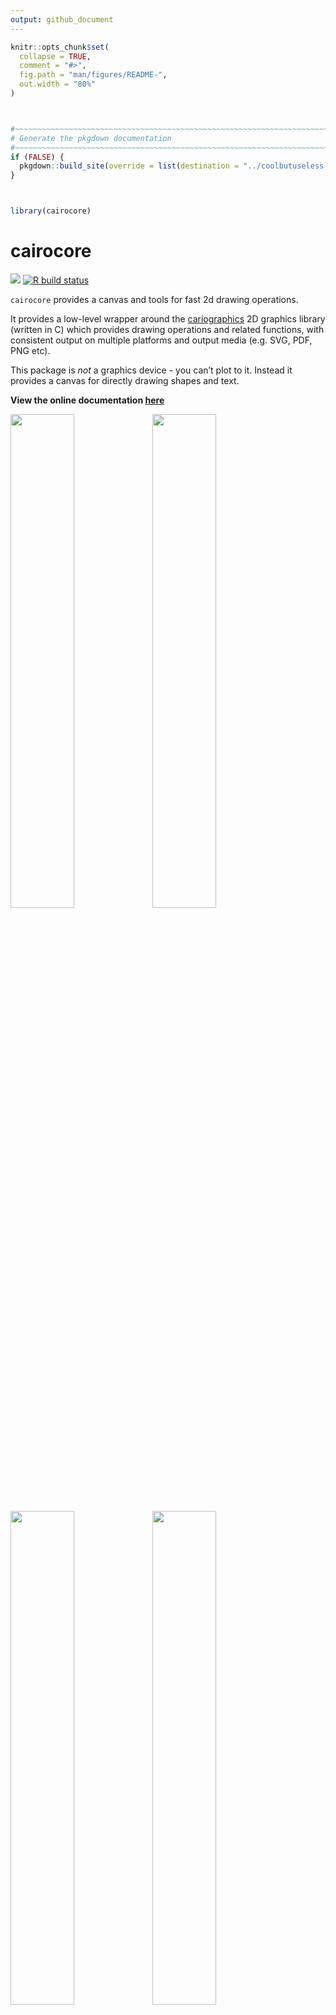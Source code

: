 ```yaml
---
output: github_document
---
```


<!-- README.md is generated from README.Rmd. Please edit that file -->

```r
knitr::opts_chunk$set(
  collapse = TRUE,
  comment = "#>",
  fig.path = "man/figures/README-",
  out.width = "80%"
)



#~~~~~~~~~~~~~~~~~~~~~~~~~~~~~~~~~~~~~~~~~~~~~~~~~~~~~~~~~~~~~~~~~~~~~~~~~~~~~
# Generate the pkgdown documentation
#~~~~~~~~~~~~~~~~~~~~~~~~~~~~~~~~~~~~~~~~~~~~~~~~~~~~~~~~~~~~~~~~~~~~~~~~~~~~~
if (FALSE) {
  pkgdown::build_site(override = list(destination = "../coolbutuseless.github.io/package/cairocore"))
}



library(cairocore)
```

# cairocore

<!-- badges: start -->
![](https://img.shields.io/badge/cool-useless-green.svg)
[![R build status](https://github.com/coolbutuseless/cairocore/workflows/R-CMD-check/badge.svg)](https://github.com/coolbutuseless/cairocore/actions)
<!-- badges: end -->

`cairocore` provides a canvas and tools for fast 2d drawing operations.

It provides a low-level wrapper around the [cariographics](https://www.cairographics.org/) 
2D graphics library (written in C) which provides drawing operations
and related functions, with consistent output on multiple platforms and output 
media (e.g. SVG, PDF, PNG etc).

This package is *not* a graphics device - you can't plot to it.  Instead it 
provides a canvas for directly drawing shapes and text.

**View the online documentation [here](https://coolbutuseless.github.io/package/cairocore/index.html)**

<div>
<img src="man/figures/demo-shapes.png"     width="45%" style="float: left;" />
<img src="man/figures/demo-swirl.png"      width="45%" style="float: left;" />
<img src="man/figures/demo-volcano.png"    width="45%" style="float: left;" />
<img src="man/figures/demo-cairobasic.png" width="45%" style="float: left;" />
  
</div>

<div style="clear: both;" />


#### Key Features

* Very fast line and shape drawing
* Convert canvas surface to/from R arrays - this means you can draw on an array 
  from within R
* Alpha-blending and anti-aliasing
* Direct control of what pixels get put on a canvas i.e. not having to pass through 
  an intermediate plotting step (e.g. ggplot) or graphics device (e.g. png())



## Package Philosophy

`cairocore` is a one-to-one mapping from R functions to C functions in the  [cariographics](https://www.cairographics.org/)
C library.

This package will remain very "C-like", but other packages are
welcome to wrap this `cairocore` to enable more idiomatic R programming styles.

One such wrapper is [cairobasic](https://github.com/coolbutuseless/cairobasic) which offers a
subset of the possible drawing operations with a friendlier interface.



## Installation Pre-requisite: Cairographics C library + headers

* `CairoGraphics` library installed
* See [CairoGraphics downloads page](https://www.cairographics.org/download/) 
for more information on how this might work on your platform.

<details>
<summary> Install CairoGraphics on Mac OSX </summary>

* Using [homebrew](https://brew.sh/) - `brew install cairo` (this works on my Mac)
* Using [MacPorts]() - `sudo port install cairo`
* Using [fink](sudo apt-get install cairo)

</details>

<details>
<summary> Install CairoGraphics on Linux </summary>

* Debian/Ubuntu - `sudo apt-get install libcairo2-dev`
* Fedora - `sudo yum install cairo-devel`
* openSUSE - `zypper install cairo-devel`

</details>

<details>
<summary> Install CairoGraphics on Windows </summary>

I haven't been able to test any of the windows techniques - if you are a windows user,
please let me know what worked for you!

* [CairoGraphics downloads page](https://www.cairographics.org/download/) 
for more information
* Try the following:
    * [Rtools/pacman](https://github.com/r-windows/docs/blob/master/rtools40.md#system-libraries-and-pacman)
    * [rwinlib](https://github.com/rwinlib/cairo)
    * [winget](https://github.com/microsoft/winget-cli)

</details>


## Installation

You can install from [GitHub](https://github.com/coolbutuseless/cairocore) with:

``` r
# install.package('remotes')
remotes::install_github('coolbutuseless/cairocore')
```


## Documentation + Tutorials

`cairocore` behaves almost identically to the `CairoGraphics` C library and in 
many cases examples from the internet (which are all in C code) may be lightly modified and used as R code.

The documentation for `cairocore` is mostly a direct translation of the 
[`CairoGraphics` documentation](https://www.cairographics.org/manual/) and 
has been extracted from the C source files.

**View the online documentation [here](https://coolbutuseless.github.io/package/cairocore/index.html)**

A great tutorial on using CairoGraphics in C is from [zetcode](http://zetcode.com/gfx/cairo/).


## Vignettes

I've tried to highlight a few interesting features of CairoGrapihcs in the vignettes, 
but the library is huge and I can't cover all of it here.

Hopefully there are enough code examples to get you started!

* [Creating patterns](https://coolbutuseless.github.io/package/cairocore/articles/demo-creating-and-using-patterns.html)
* [Drawing on R arrays](https://coolbutuseless.github.io/package/cairocore/articles/demo-drawing-on-arrays.html) create a drawing canvas from an R array and draw on it
* [Drawing simple shapes](https://coolbutuseless.github.io/package/cairocore/articles/demo-drawing-simple-shapes.html) 
* [Image output formats](https://coolbutuseless.github.io/package/cairocore/articles/demo-image-output-formats.html)
* [Using Transforms](https://coolbutuseless.github.io/package/cairocore/articles/demo-transforms.html) by default CairoGraphics considers the origin to be the top left of the page.  This vignette sets the transformation matrix on a surface such that the bottom left corner is considered the origin.
* [Vectorised functions](https://coolbutuseless.github.io/package/cairocore/articles/demo-vectorised-functions.html) there are some custom functions for drawing multitudes of the same type of element. There is a speed advantage in looping over data within C rather than within R.
* [Technical - enums in C](https://coolbutuseless.github.io/package/cairocore/articles/technical-C-enums-in-R.html)
* [Technical - pointers in C](https://coolbutuseless.github.io/package/cairocore/articles/technical-C-pointers-in-R.html)
* [Technical - structs in C](https://coolbutuseless.github.io/package/cairocore/articles/technical-C-structs-in-R.html)





## Example - Using `cairocore` as a drawing canvas


<img src="man/figures/demo-shapes.png"     width="45%" />

<details>
<summary> Click to show/hide code </summary>

```r
library(cairocore)

#~~~~~~~~~~~~~~~~~~~~~~~~~~~~~~~~~~~~~~~~~~~~~~~~~~~~~~~~~~~~~~~~~~~~~~~~~~~~~
# Create a surface to draw on.
#~~~~~~~~~~~~~~~~~~~~~~~~~~~~~~~~~~~~~~~~~~~~~~~~~~~~~~~~~~~~~~~~~~~~~~~~~~~~~
width  <- 800
height <- 400

surface <- cairo_image_surface_create(
  format = cairo_format_t$CAIRO_FORMAT_ARGB32, 
  width  = width,
  height = height
)

#~~~~~~~~~~~~~~~~~~~~~~~~~~~~~~~~~~~~~~~~~~~~~~~~~~~~~~~~~~~~~~~~~~~~~~~~~~~~~
# Every surface must have a context in order to operate on it.
# For faster operation, antialiasing can be switched off
#~~~~~~~~~~~~~~~~~~~~~~~~~~~~~~~~~~~~~~~~~~~~~~~~~~~~~~~~~~~~~~~~~~~~~~~~~~~~~
cr <- cairo_create(surface)

#~~~~~~~~~~~~~~~~~~~~~~~~~~~~~~~~~~~~~~~~~~~~~~~~~~~~~~~~~~~~~~~~~~~~~~~~~~~~~
# Clear the surface to a light grey
#~~~~~~~~~~~~~~~~~~~~~~~~~~~~~~~~~~~~~~~~~~~~~~~~~~~~~~~~~~~~~~~~~~~~~~~~~~~~~
cairo_set_source_rgb(cr, 0.98, 0.98, 0.98)
cairo_paint(cr)

#~~~~~~~~~~~~~~~~~~~~~~~~~~~~~~~~~~~~~~~~~~~~~~~~~~~~~~~~~~~~~~~~~~~~~~~~~~~~~
# Draw some red lines
#~~~~~~~~~~~~~~~~~~~~~~~~~~~~~~~~~~~~~~~~~~~~~~~~~~~~~~~~~~~~~~~~~~~~~~~~~~~~~
cairo_set_source_rgba(cr, 1, 0, 0, 0.02)
for (i in seq(width)) {
  cairo_move_to(cr, 0, 0)
  cairo_line_to(cr, i, height)
  cairo_stroke(cr)
}

#~~~~~~~~~~~~~~~~~~~~~~~~~~~~~~~~~~~~~~~~~~~~~~~~~~~~~~~~~~~~~~~~~~~~~~~~~~~~~
# Draw some rectangles
#~~~~~~~~~~~~~~~~~~~~~~~~~~~~~~~~~~~~~~~~~~~~~~~~~~~~~~~~~~~~~~~~~~~~~~~~~~~~~
cairo_set_line_width(cr, 0.5)
cairo_set_source_rgba(cr, 0, 0, 1, 0.2)

for (j in seq(1, height, 22)) {
  for (i in seq(width/2, width, 22)) {
    cairo_rectangle(cr, i, j, 20, 20)
    cairo_fill(cr)
  }
}


#~~~~~~~~~~~~~~~~~~~~~~~~~~~~~~~~~~~~~~~~~~~~~~~~~~~~~~~~~~~~~~~~~~~~~~~~~~~~~
# Draw green circles
#~~~~~~~~~~~~~~~~~~~~~~~~~~~~~~~~~~~~~~~~~~~~~~~~~~~~~~~~~~~~~~~~~~~~~~~~~~~~~
for (x in seq(1, width/3, 50)) {
  for (y in seq(height/2, height, 50)) {
    cairo_set_source_rgba(cr, 0, 0.5, 0, 0.1)
    cairo_arc(cr, x, y, radius = 20, 0, 2*pi)
    cairo_fill(cr)
  }
}

#~~~~~~~~~~~~~~~~~~~~~~~~~~~~~~~~~~~~~~~~~~~~~~~~~~~~~~~~~~~~~~~~~~~~~~~~~~~~~
# Get the image surface as a raster
#~~~~~~~~~~~~~~~~~~~~~~~~~~~~~~~~~~~~~~~~~~~~~~~~~~~~~~~~~~~~~~~~~~~~~~~~~~~~~
raster_out <- cairo_image_surface_get_raster(surface, nchannel = 3)
plot(raster_out, interpolate = FALSE)

#~~~~~~~~~~~~~~~~~~~~~~~~~~~~~~~~~~~~~~~~~~~~~~~~~~~~~~~~~~~~~~~~~~~~~~~~~~~~~
# Save the surface as a PNG
#~~~~~~~~~~~~~~~~~~~~~~~~~~~~~~~~~~~~~~~~~~~~~~~~~~~~~~~~~~~~~~~~~~~~~~~~~~~~~
cairo_surface_write_to_png(surface, tempfile(fileext = ".png"))
```

</details>


## Example - drawing 10,000 alpha blended lines

<img src="man/figures/demo-swirl.png"      width="45%" />

<details>
<summary> Click to show/hide code </summary>

```r
library(cairocore)

#~~~~~~~~~~~~~~~~~~~~~~~~~~~~~~~~~~~~~~~~~~~~~~~~~~~~~~~~~~~~~~~~~~~~~~~~~~~~~
# Calculate the end coordinates of a lot of line segments
#~~~~~~~~~~~~~~~~~~~~~~~~~~~~~~~~~~~~~~~~~~~~~~~~~~~~~~~~~~~~~~~~~~~~~~~~~~~~~
width  <- 1000
height <- 500
N      <- 10000
t      <- seq(0, 2*pi, length.out = N)
x1     <- width  * sin(t)
x2     <- width  * sin(2 * t + pi/2)
y1     <- height * cos(t)
y2     <- height * cos(4*t + pi/2)


#~~~~~~~~~~~~~~~~~~~~~~~~~~~~~~~~~~~~~~~~~~~~~~~~~~~~~~~~~~~~~~~~~~~~~~~~~~~~~
# Create a surface to draw on.
#~~~~~~~~~~~~~~~~~~~~~~~~~~~~~~~~~~~~~~~~~~~~~~~~~~~~~~~~~~~~~~~~~~~~~~~~~~~~~
surface <- cairo_image_surface_create(
  format = cairo_format_t$CAIRO_FORMAT_ARGB32, 
  width  = width,
  height = height
)

#~~~~~~~~~~~~~~~~~~~~~~~~~~~~~~~~~~~~~~~~~~~~~~~~~~~~~~~~~~~~~~~~~~~~~~~~~~~~~
# Every surface must have a context in order to operate on it.
# For faster operation, antialiasing can be switched off
#~~~~~~~~~~~~~~~~~~~~~~~~~~~~~~~~~~~~~~~~~~~~~~~~~~~~~~~~~~~~~~~~~~~~~~~~~~~~~
cr <- cairo_create(surface)
# cairo_set_antialias(cr, cairo_antialias_t$CAIRO_ANTIALIAS_NONE)

#~~~~~~~~~~~~~~~~~~~~~~~~~~~~~~~~~~~~~~~~~~~~~~~~~~~~~~~~~~~~~~~~~~~~~~~~~~~~~
# Clear the surface to a light grey
#~~~~~~~~~~~~~~~~~~~~~~~~~~~~~~~~~~~~~~~~~~~~~~~~~~~~~~~~~~~~~~~~~~~~~~~~~~~~~
cairo_set_source_rgb(cr, 0.98, 0.98, 0.98)
cairo_paint(cr)

#~~~~~~~~~~~~~~~~~~~~~~~~~~~~~~~~~~~~~~~~~~~~~~~~~~~~~~~~~~~~~~~~~~~~~~~~~~~~~
# Set the drawing colour for subsequent operations
#~~~~~~~~~~~~~~~~~~~~~~~~~~~~~~~~~~~~~~~~~~~~~~~~~~~~~~~~~~~~~~~~~~~~~~~~~~~~~
cairo_set_source_rgba(cr, 0.2, 0.3, 1, 0.01)

#~~~~~~~~~~~~~~~~~~~~~~~~~~~~~~~~~~~~~~~~~~~~~~~~~~~~~~~~~~~~~~~~~~~~~~~~~~~~~
# Draw each line - 
#   this seems laborious but it is idiomatic C/cairo programming style
#~~~~~~~~~~~~~~~~~~~~~~~~~~~~~~~~~~~~~~~~~~~~~~~~~~~~~~~~~~~~~~~~~~~~~~~~~~~~~
for (i in seq(N)) {
  cairo_move_to(cr, x1[i], y1[i])
  cairo_line_to(cr, x2[i], y2[i])
  cairo_stroke(cr)
}

#~~~~~~~~~~~~~~~~~~~~~~~~~~~~~~~~~~~~~~~~~~~~~~~~~~~~~~~~~~~~~~~~~~~~~~~~~~~~~
# Write some text on the cairo surface
# `cairo_font_slant_t` and `cairo_font_weight_t` are enums in C which have 
# been encoded as lists in R.
#~~~~~~~~~~~~~~~~~~~~~~~~~~~~~~~~~~~~~~~~~~~~~~~~~~~~~~~~~~~~~~~~~~~~~~~~~~~~~
cairo_select_font_face (
  cr, 
  family = "sans", 
  slant  = cairo_font_slant_t$CAIRO_FONT_SLANT_NORMAL, 
  weight = cairo_font_weight_t$CAIRO_FONT_WEIGHT_BOLD
)

cairo_set_font_size(cr, 57.0)
cairo_set_source_rgba(cr, 0, 0, 0, 0.3) 
cairo_move_to (cr, 5.0, 60.0)
cairo_show_text (cr, "{cairocore}")

#~~~~~~~~~~~~~~~~~~~~~~~~~~~~~~~~~~~~~~~~~~~~~~~~~~~~~~~~~~~~~~~~~~~~~~~~~~~~~
# Get the image surface as a raster
#~~~~~~~~~~~~~~~~~~~~~~~~~~~~~~~~~~~~~~~~~~~~~~~~~~~~~~~~~~~~~~~~~~~~~~~~~~~~~
raster_out <- cairo_image_surface_get_raster(surface, nchannel = 3)
plot(raster_out, interpolate = FALSE)
```

</details>



## Example - taking an array in R, drawing on it, returning it to R

<img src="man/figures/demo-volcano.png"    width="45%" />

<details>
<summary> Click to show/hide code </summary>

```r
library(cairocore)

#~~~~~~~~~~~~~~~~~~~~~~~~~~~~~~~~~~~~~~~~~~~~~~~~~~~~~~~~~~~~~~~~~~~~~~~~~~~~~
# Let's grab the volcano
#~~~~~~~~~~~~~~~~~~~~~~~~~~~~~~~~~~~~~~~~~~~~~~~~~~~~~~~~~~~~~~~~~~~~~~~~~~~~~
arr <- (t(volcano) - min(volcano))/(max(volcano) - min(volcano))
plot(as.raster(arr), interpolate = FALSE)
```


```r
#~~~~~~~~~~~~~~~~~~~~~~~~~~~~~~~~~~~~~~~~~~~~~~~~~~~~~~~~~~~~~~~~~~~~~~~~~~~~~
# Initialise a surface from the array
#~~~~~~~~~~~~~~~~~~~~~~~~~~~~~~~~~~~~~~~~~~~~~~~~~~~~~~~~~~~~~~~~~~~~~~~~~~~~~
surface <- cairo_image_surface_create_from_array(arr)
cr      <- cairo_create(surface)

#~~~~~~~~~~~~~~~~~~~~~~~~~~~~~~~~~~~~~~~~~~~~~~~~~~~~~~~~~~~~~~~~~~~~~~~~~~~~~
# Draw a circle on the cairo surface
#~~~~~~~~~~~~~~~~~~~~~~~~~~~~~~~~~~~~~~~~~~~~~~~~~~~~~~~~~~~~~~~~~~~~~~~~~~~~~
cairo_arc(cr, 70, 15, 10, 0, 2*pi)
cairo_set_line_width(cr, 3);
cairo_set_source_rgba(cr, 255/255, 99/255, 71/255, 0.8)
cairo_stroke(cr)

#~~~~~~~~~~~~~~~~~~~~~~~~~~~~~~~~~~~~~~~~~~~~~~~~~~~~~~~~~~~~~~~~~~~~~~~~~~~~~
# Write some text on the cairo surface
#~~~~~~~~~~~~~~~~~~~~~~~~~~~~~~~~~~~~~~~~~~~~~~~~~~~~~~~~~~~~~~~~~~~~~~~~~~~~~
cairo_select_font_face (cr, "serif", cairo_font_slant_t$CAIRO_FONT_SLANT_NORMAL, cairo_font_weight_t$CAIRO_FONT_WEIGHT_BOLD)
cairo_set_font_size (cr, 17.0)
cairo_set_source_rgb (cr, 0.2, 0.6, 1.0) 
cairo_move_to (cr, 2.0, 56.0)
cairo_show_text (cr, "{cairocore}")

#~~~~~~~~~~~~~~~~~~~~~~~~~~~~~~~~~~~~~~~~~~~~~~~~~~~~~~~~~~~~~~~~~~~~~~~~~~~~~
# Fetch the drawing surface as an array
#~~~~~~~~~~~~~~~~~~~~~~~~~~~~~~~~~~~~~~~~~~~~~~~~~~~~~~~~~~~~~~~~~~~~~~~~~~~~~
array_out <- cairo_image_surface_get_array(surface=surface)
plot(as.raster(array_out), interpolate = FALSE)
```


</details>







## Related Software

* The R [Cairo](https://cran.r-project.org/package=Cairo) package uses the CairoGraphics library 
internally to provide graphics output devices for plotting.  
* The R [cairoDevice](https://cran.r-project.org/package=cairoDevice) package appears to be almost
identical to the `{Cairo}` package in that it provides graphics output devices for plotting.



## Acknowledgements

* R Core for developing and maintaining R
* CRAN maintainers, for patiently shepherding packages onto CRAN and maintaining
  the repository
